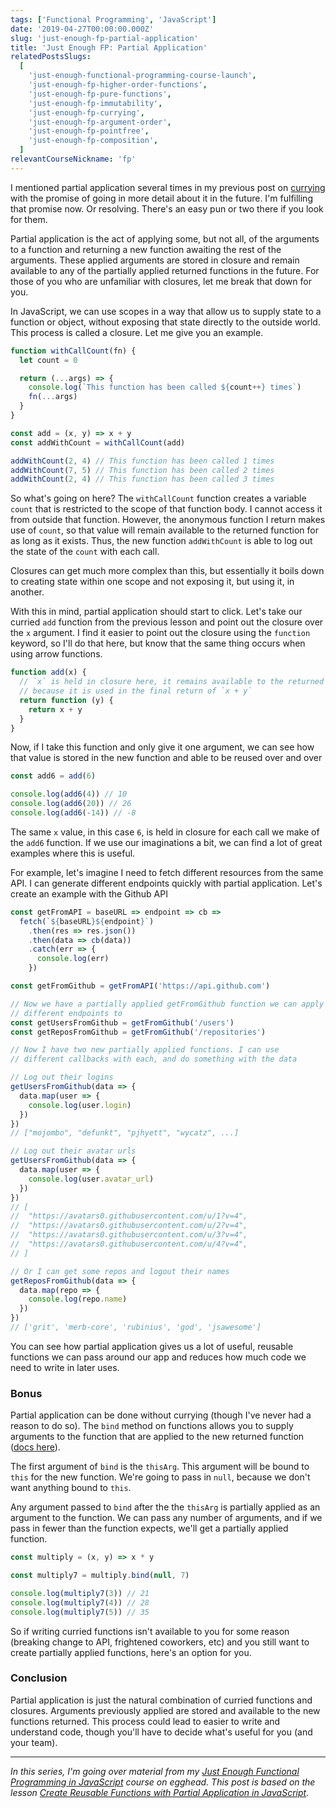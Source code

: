 ```yaml
---
tags: ['Functional Programming', 'JavaScript']
date: '2019-04-27T00:00:00.000Z'
slug: 'just-enough-fp-partial-application'
title: 'Just Enough FP: Partial Application'
relatedPostsSlugs:
  [
    'just-enough-functional-programming-course-launch',
    'just-enough-fp-higher-order-functions',
    'just-enough-fp-pure-functions',
    'just-enough-fp-immutability',
    'just-enough-fp-currying',
    'just-enough-fp-argument-order',
    'just-enough-fp-pointfree',
    'just-enough-fp-composition',
  ]
relevantCourseNickname: 'fp'
---
```


I mentioned partial application several times in my previous post on [currying](/just-enough-fp-currying) with the promise of going in more detail about it in the future. I'm fulfilling that promise now. Or resolving. There's an easy pun or two there if you look for them.

Partial application is the act of applying some, but not all, of the arguments to a function and returning a new function awaiting the rest of the arguments. These applied arguments are stored in closure and remain available to any of the partially applied returned functions in the future. For those of you who are unfamiliar with closures, let me break that down for you.

In JavaScript, we can use scopes in a way that allow us to supply state to a function or object, without exposing that state directly to the outside world. This process is called a closure. Let me give you an example.

```javascript
function withCallCount(fn) {
  let count = 0

  return (...args) => {
    console.log(`This function has been called ${count++} times`)
    fn(...args)
  }
}

const add = (x, y) => x + y
const addWithCount = withCallCount(add)

addWithCount(2, 4) // This function has been called 1 times
addWithCount(7, 5) // This function has been called 2 times
addWithCount(2, 4) // This function has been called 3 times
```

So what's going on here? The `withCallCount` function creates a variable `count` that is restricted to the scope of that function body. I cannot access it from outside that function. However, the anonymous function I return makes use of `count`, so that value will remain available to the returned function for as long as it exists. Thus, the new function `addWithCount` is able to log out the state of the `count` with each call.

Closures can get much more complex than this, but essentially it boils down to creating state within one scope and not exposing it, but using it, in another.

With this in mind, partial application should start to click. Let's take our curried `add` function from the previous lesson and point out the closure over the `x` argument. I find it easier to point out the closure using the `function` keyword, so I'll do that here, but know that the same thing occurs when using arrow functions.

```javascript
function add(x) {
  // `x` is held in closure here, it remains available to the returned function
  // because it is used in the final return of `x + y`
  return function (y) {
    return x + y
  }
}
```

Now, if I take this function and only give it one argument, we can see how that value is stored in the new function and able to be reused over and over

```javascript
const add6 = add(6)

console.log(add6(4)) // 10
console.log(add6(20)) // 26
console.log(add6(-14)) // -8
```

The same `x` value, in this case `6`, is held in closure for each call we make of the `add6` function. If we use our imaginations a bit, we can find a lot of great examples where this is useful.

For example, let's imagine I need to fetch different resources from the same API. I can generate different endpoints quickly with partial application. Let's create an example with the Github API

```javascript
const getFromAPI = baseURL => endpoint => cb =>
  fetch(`${baseURL}${endpoint}`)
    .then(res => res.json())
    .then(data => cb(data))
    .catch(err => {
      console.log(err)
    })

const getFromGithub = getFromAPI('https://api.github.com')

// Now we have a partially applied getFromGithub function we can apply
// different endpoints to
const getUsersFromGithub = getFromGithub('/users')
const getReposFromGithub = getFromGithub('/repositories')

// Now I have two new partially applied functions. I can use
// different callbacks with each, and do something with the data

// Log out their logins
getUsersFromGithub(data => {
  data.map(user => {
    console.log(user.login)
  })
})
// ["mojombo", "defunkt", "pjhyett", "wycatz", ...]

// Log out their avatar urls
getUsersFromGithub(data => {
  data.map(user => {
    console.log(user.avatar_url)
  })
})
// [
//  "https://avatars0.githubusercontent.com/u/1?v=4",
//  "https://avatars0.githubusercontent.com/u/2?v=4",
//  "https://avatars0.githubusercontent.com/u/3?v=4",
//  "https://avatars0.githubusercontent.com/u/4?v=4",
// ]

// Or I can get some repos and logout their names
getReposFromGithub(data => {
  data.map(repo => {
    console.log(repo.name)
  })
})
// ['grit', 'merb-core', 'rubinius', 'god', 'jsawesome']
```

You can see how partial application gives us a lot of useful, reusable functions we can pass around our app and reduces how much code we need to write in later uses.

### Bonus

Partial application can be done without currying (though I've never had a reason to do so). The `bind` method on functions allows you to supply arguments to the function that are applied to the new returned function ([docs here](https://developer.mozilla.org/en-US/docs/Web/JavaScript/Reference/Global_objects/Function/bind)).

The first argument of `bind` is the `thisArg`. This argument will be bound to `this` for the new function. We're going to pass in `null`, because we don't want anything bound to `this`.

Any argument passed to `bind` after the the `thisArg` is partially applied as an argument to the function. We can pass any number of arguments, and if we pass in fewer than the function expects, we'll get a partially applied function.

```javascript
const multiply = (x, y) => x * y

const multiply7 = multiply.bind(null, 7)

console.log(multiply7(3)) // 21
console.log(multiply7(4)) // 28
console.log(multiply7(5)) // 35
```

So if writing curried functions isn't available to you for some reason (breaking change to API, frightened coworkers, etc) and you still want to create partially applied functions, here's an option for you.

### Conclusion

Partial application is just the natural combination of curried functions and closures. Arguments previously applied are stored and available to the new functions returned. This process could lead to easier to write and understand code, though you'll have to decide what's useful for you (and your team).

---

_In this series, I'm going over material from my [Just Enough Functional Programming in JavaScript](https://egghead.io/courses/just-enough-functional-programming-in-javascript/?af=8u8eik) course on egghead. This post is based on the lesson [Create Reusable Functions with Partial Application in JavaScript](https://egghead.io/lessons/javascript-create-reusable-functions-with-partial-application-in-javascript/?af=8u8eik)._

<EggheadEmbed
  src="https://egghead.io/lessons/javascript-create-reusable-functions-with-partial-application-in-javascript/embed"
  title="Partial Application"
/>
